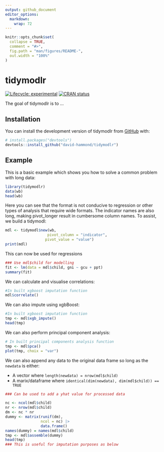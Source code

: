 ```yaml
---
output: github_document
editor_options: 
  markdown: 
    wrap: 72
---
```


<!-- README.md is generated from README.Rmd. Please edit that file -->

```r
knitr::opts_chunk$set(
  collapse = TRUE,
  comment = "#>",
  fig.path = "man/figures/README-",
  out.width = "100%"
)
```

# tidymodlr

<!-- badges: start -->

[![Lifecycle:
experimental](https://img.shields.io/badge/lifecycle-experimental-orange.svg)](https://lifecycle.r-lib.org/articles/stages.html#experimental)
[![CRAN
status](https://www.r-pkg.org/badges/version/tidymodlr)](https://CRAN.R-project.org/package=tidymodlr)

<!-- badges: end -->

The goal of tidymodlr is to ...

## Installation

You can install the development version of tidymodlr from
[GitHub](https://github.com/) with:

``` r
# install.packages("devtools")
devtools::install_github("david-hammond/tidymodlr")
```

## Example

This is a basic example which shows you how to solve a common problem
with long data:

```r
library(tidymodlr)
data(wb)
head(wb)
```

Here you can see that the format is not conducive to regression or other
types of analysis that require wide formats. The indicator names are
also long, making pivot_longer result in cumbersome column names. To
assist, we build a tidymodl:

```r
mdl <- tidymodl$new(wb,
                   pivot_column = "indicator",
                  pivot_value = "value")
print(mdl)

```

This can now be used for regressions

```r
### Use mdl$child for modelling
fit <- lm(data = mdl$child, gni ~ gcu + ppt)
summary(fit)
```

We can calculate and visualise correlations:

```r
#In built xgboost imputation function
mdl$correlate()
```

We can also impute using xgbBoost:

```r
#In built xgboost imputation function
tmp <- mdl$xgb_impute()
head(tmp)
```

We can also perform principal component analysis:

```r
# In built principal components analysis function
tmp <- mdl$pca()
plot(tmp, choix = "var")
```

We can also append any data to the original data frame so long as the
`newdata` is either:

-   A vector where `length(newdata) = nrow(mdl$child)`
-   A marix/dataframe where `identical(dim(newdata), dim(mdl$child)) == TRUE`

```r

### Can be used to add a yhat value for processed data

nc <- ncol(mdl$child)
nr <- nrow(mdl$child)
dm <- nc * nr
dummy <- matrix(runif(dm),
                ncol = nc) |>
                data.frame()
names(dummy) = names(mdl$child)
tmp <- mdl$assemble(dummy)
head(tmp)
### This is useful for imputation purposes as below
```
